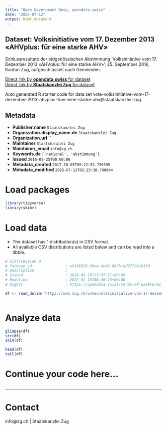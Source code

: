 ```yaml
---
title: "Open Government Data, opendata.swiss"
date: "2025-07-12"
output: html_document
---
```


## Dataset: Volksinitiative vom 17. Dezember 2013 «AHVplus: für eine starke AHV»

Schlussresultate der eidgenössischen Abstimmung 'Volksinitiative vom 17. Dezember 2013 «AHVplus: für eine starke AHV»', 25. September 2016, Kanton Zug, aufgeschlüsselt nach Gemeinden.

[Direct link by **opendata.swiss** for dataset](https://opendata.swiss/de/dataset/volksinitiative-vom-17-dezember-2013-ahvplus-fur-eine-starke-ahv)<br>
[Direct link by **Staatskanzlei Zug** for dataset](https://wab.zug.ch/vote/volksinitiative-vom-17-dezember-2013-ahvplus-fuer-eine-starke-ahv/data)

Auto generated R starter code for data set vote-volksinitiative-vom-17-dezember-2013-ahvplus-fuer-eine-starke-ahv@staatskanzlei-zug.

## Metadata

- **Publisher.name** `Staatskanzlei Zug`
- **Organization.display_name.de** `Staatskanzlei Zug`
- **Organization.url** ``
- **Maintainer** `Staatskanzlei Zug`
- **Maintainer_email** `info@zg.ch`
- **Keywords.de** `['national', 'abstimmung']`
- **Issued** `2016-09-25T00:00:00`
- **Metadata_created** `2017-10-05T09:22:52.739505`
- **Metadata_modified** `2025-07-12T02:23:38.780644`


# Load packages

```r

library(tidyverse)
library(skimr)

```

# Load data

-   The dataset has 1 distribution(s) in CSV format.
-   All available CSV distributions are listed below and can be read into a tibble.

```r

# Distribution 0
# Package_id               : a918b529-90ce-4cb6-8b5b-bd97f28e533d
# Description              : 
# Issued                   : 2016-08-18T15:07:21+00:00
# Modified                 : 2022-01-19T06:36:25+00:00
# Rights                   : https://opendata.swiss/terms-of-use#terms_by

df <- read_delim('https://wab.zug.ch/vote/volksinitiative-vom-17-dezember-2013-ahvplus-fuer-eine-starke-ahv/data-csv')



```

# Analyze data

```r

glimpse(df)
str(df)
skim(df)

head(df)
tail(df)

```

# Continue your code here...

```r

```

------------------------------------------------------------------------

# Contact

info@zg.ch | Staatskanzlei Zug
